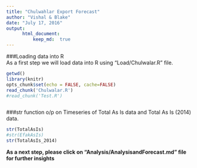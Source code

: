 ```yaml
---
title: "Chulwahlar Export Forecast"
author: "Vishal & Blake"
date: "July 17, 2016"
output: 
      html_document:
          keep_md:  true
---
```


###Loading data into R  
As a first step we will load data into R using "Load/Chulwalar.R" file.  

```r
getwd()
library(knitr)
opts_chunk$set(echo = FALSE, cache=FALSE)
read_chunk('Chulwalar.R')
#read_chunk('Test.R')

```

```r

```

###str function o/p on Timeseries of Total As Is data and Total As Is (2014) data.  

```r
str(TotalAsIs)
#str(EfakAsIs)
str(TotalAsIs_2014)
```


**As a next step, please click on "Analysis/AnalysisandForecast.md" file for further insights**






